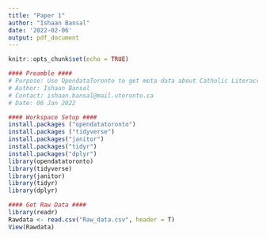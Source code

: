 ```yaml
---
title: "Paper 1"
author: "Ishaan Bansal"
date: '2022-02-06'
output: pdf_document
---
```


```r
knitr::opts_chunk$set(echo = TRUE)
```

```r
#### Preamble ####
# Purpose: Use OpendataToronto to get meta data about Catholic Literacry rates and University Applications
# Author: Ishaan Bansal
# Contact: ishaan.bansal@mail.utoronto.ca
# Date: 06 Jan 2022

```

```r
#### Workspace Setup ####
install.packages ("opendatatoronto")
install.packages ("tidyverse")
install.packages("janitor")
install.packages("tidyr")
install.packages("dplyr")
library(opendatatoronto)
library(tidyverse)
library(janitor)
library(tidyr)
library(dplyr)
```

```r
#### Get Raw Data ####
library(readr)
Rawdata <- read.csv("Raw_data.csv", header = T)
View(Rawdata)
```

```r

```

